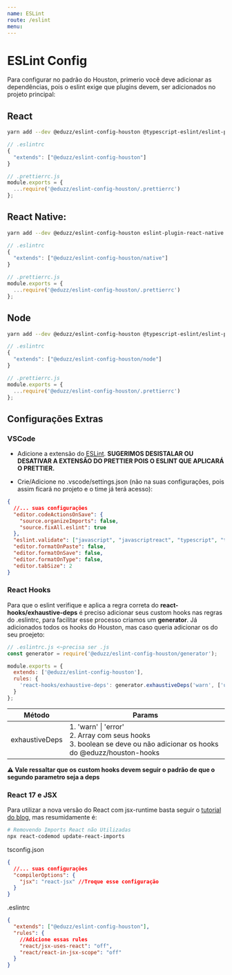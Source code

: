 ```yaml
---
name: ESLint
route: /eslint
menu:
---
```


# ESLint Config

Para configurar no padrão do Houston, primerio você deve adicionar as dependências, pois o eslint exige que plugins devem,
ser adicionados no projeto principal:

## React

```sh
yarn add --dev @eduzz/eslint-config-houston @typescript-eslint/eslint-plugin @typescript-eslint/parser eslint-config-prettier eslint-plugin-eslint-plugin eslint-plugin-import eslint-plugin-prettier eslint-plugin-react eslint-plugin-react-hooks eslint-plugin-unused-imports eslint-plugin-sonarjs prettier
```

```js
// .eslintrc
{
  "extends": ["@eduzz/eslint-config-houston"]
}

// .prettierrc.js
module.exports = {
  ...require('@eduzz/eslint-config-houston/.prettierrc')
};
```

## React Native:

```sh
yarn add --dev @eduzz/eslint-config-houston eslint-plugin-react-native @typescript-eslint/eslint-plugin @typescript-eslint/parser eslint-config-prettier eslint-plugin-eslint-plugin eslint-plugin-import eslint-plugin-prettier eslint-plugin-react eslint-plugin-react-hooks eslint-plugin-unused-imports eslint-plugin-sonarjs prettier
```

```js
// .eslintrc
{
  "extends": ["@eduzz/eslint-config-houston/native"]
}

// .prettierrc.js
module.exports = {
  ...require('@eduzz/eslint-config-houston/.prettierrc')
};
```

## Node

```sh
yarn add --dev @eduzz/eslint-config-houston @typescript-eslint/eslint-plugin @typescript-eslint/parser eslint-config-prettier eslint-plugin-eslint-plugin eslint-plugin-import eslint-plugin-prettier eslint-plugin-unused-imports eslint-plugin-sonarjs prettier
```

```js
// .eslintrc
{
  "extends": ["@eduzz/eslint-config-houston/node"]
}

// .prettierrc.js
module.exports = {
  ...require('@eduzz/eslint-config-houston/.prettierrc')
};
```

## Configurações Extras

### VSCode

- Adicione a extensão do [ESLint](https://marketplace.visualstudio.com/items?itemName=dbaeumer.vscode-eslint).
  **SUGERIMOS DESISTALAR OU DESATIVAR A EXTENSÃO DO PRETTIER POIS O ESLINT QUE APLICARÁ O PRETTIER.**

- Crie/Adicione no .vscode/settings.json (não na suas configurações, pois assim ficará no projeto e o time já terá acesso):

```json
{
  //... suas configurações
  "editor.codeActionsOnSave": {
    "source.organizeImports": false,
    "source.fixAll.eslint": true
  },
  "eslint.validate": ["javascript", "javascriptreact", "typescript", "typescriptreact"],
  "editor.formatOnPaste": false,
  "editor.formatOnSave": false,
  "editor.formatOnType": false,
  "editor.tabSize": 2
}
```

### React Hooks

Para que o eslint verifique e aplica a regra correta do **react-hooks/exhaustive-deps** é preciso adicionar seus custom hooks
nas regras do .eslintrc, para facilitar esse processo criamos um **generator**. Já adicionados todos os hooks do Houston,
mas caso queria adicionar os do seu proejeto:

```js
// .eslintrc.js <~precisa ser .js
const generator = require('@eduzz/eslint-config-houston/generator');

module.exports = {
  extends: ['@eduzz/eslint-config-houston'],
  rules: {
    'react-hooks/exhaustive-deps': generator.exhaustiveDeps('warn', ['useMyCustomHook'], true)
  }
};
```

| Método         | Params                                                                                                                       |
| -------------- | ---------------------------------------------------------------------------------------------------------------------------- |
| exhaustiveDeps | 1. 'warn' \| 'error'<br />2. Array com seus hooks <br />3. boolean se deve ou não adicionar os hooks do @eduzz/houston-hooks |

**⚠️ Vale ressaltar que os custom hooks devem seguir o padrão de que o segundo parametro seja a deps**

### React 17 e JSX

Para utilizar a nova versão do React com jsx-runtime basta seguir o [tutorial do blog](https://pt-br.reactjs.org/blog/2020/09/22/introducing-the-new-jsx-transform.html),
mas resumidamente é:

```bash
# Removendo Imports React não Utilizadas
npx react-codemod update-react-imports
```

tsconfig.json

```json
{
  //... suas configurações
  "compilerOptions": {
    "jsx": "react-jsx" //Troque esse configuração
  }
}
```

.eslintrc

```json
{
  "extends": ["@eduzz/eslint-config-houston"],
  "rules": {
    //Adicione essas rules
    "react/jsx-uses-react": "off",
    "react/react-in-jsx-scope": "off"
  }
}
```
